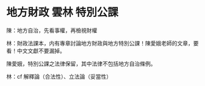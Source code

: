 # 地方財政 雲林 特別公課

陳：地方自治，先看事權，再檢視財權

林：財政法課本，内有專章討論地方財政與地方特別公課！陳愛娥老師的文章，要看！中文文獻不要漏掉。

陳愛娥，特別公課之法律保留，其中法律不包括地方自治條例。

林：cf 解釋論（合法性）、立法論（妥當性）